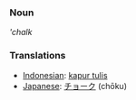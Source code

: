 === Noun ===
'''chalk''

=== Translations ===
*[[Indonesian]]: [[kapur tulis]]
*[[Japanese]]: [[チョーク]] (chōku)